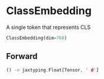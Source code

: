 
# ClassEmbedding

A single token that represents CLS

```python copy
ClassEmbedding(dim=768)
```



## Forward
```rust
() -> jaxtyping.Float[Tensor, ' d']
```
